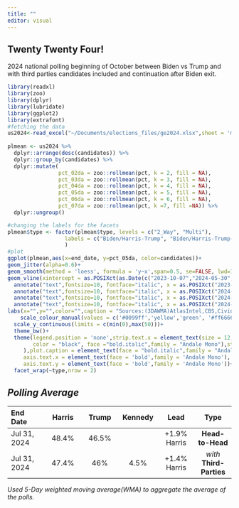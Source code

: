 ```yaml
---
title: ""
editor: visual
---
```


## Twenty Twenty Four!

2024 national polling beginning of October between Biden vs Trump and with third parties candidates included and continuation after Biden exit.

```r
library(readxl)
library(zoo)
library(dplyr)
library(lubridate) 
library(ggplot2) 
library(extrafont) 
#fetching the data
us2024<-read_excel("~/Documents/elections_files/ge2024.xlsx",sheet = 'multi') 
  
plmean <- us2024 %>%
  dplyr::arrange(desc(candidates)) %>% 
  dplyr::group_by(candidates) %>% 
  dplyr::mutate(
                pct_02da = zoo::rollmean(pct, k = 2, fill = NA),
                pct_03da = zoo::rollmean(pct, k = 3, fill = NA),
                pct_04da = zoo::rollmean(pct, k = 4, fill = NA),
                pct_05da = zoo::rollmean(pct, k = 5, fill = NA),
                pct_06da = zoo::rollmean(pct, k = 6, fill = NA),
                pct_07da = zoo::rollmean(pct, k =7, fill =NA)) %>% 
  dplyr::ungroup()  

#changing the labels for the facets
plmean$type <- factor(plmean$type, levels = c("2_Way", "Multi"),
                  labels = c("Biden/Harris-Trump", "Biden/Harris-Trump-Kennedy-West-Stein")
                  )
#plot
ggplot(plmean,aes(x=end_date, y=pct_05da, color=candidates))+
geom_jitter(alpha=0.6)+
geom_smooth(method = 'loess', formula = 'y~x',span=0.5, se=FALSE, lwd=1.5)+
geom_vline(xintercept = as.POSIXct(as.Date(c("2023-10-07","2024-05-30","2024-06-27",'2024-07-21'))), linetype=4)+
  annotate("text",fontsize=10, fontface="italic", x = as.POSIXct("2023-10-07"),y = 20, label = "Hamas Attacks", angle=90, vjust=0)+ 
  annotate("text",fontsize=10, fontface="italic", x = as.POSIXct("2024-05-30"),y = 20, label = "Trump Guilty", angle=90, vjust=0)+
  annotate("text",fontsize=10, fontface="italic", x = as.POSIXct("2024-06-27"),y = 20, label = "CNN Debate", angle=90, vjust=0)+
  annotate("text",fontsize=10, fontface="italic", x = as.POSIXct("2024-07-21"),y = 25, label = "Biden Exit", angle=90, vjust=0)+
labs(x="",y="",color="",caption = "Sources:(3DAWMA)AtlasIntel,CBS,Civiqs,CNBC,CNN,Cygnal,Emerson,FoxNews,JLPartners\nMarist,Marquette,NBCNews,NYT/Siena,TippInsights,USAToday,Quinnipiac\njamesstats.github.io/projectx")+
    scale_colour_manual(values = c('#0099ff','yellow','green', '#ff6666','purple'))+
  scale_y_continuous(limits = c(min(0),max(50)))+ 
  theme_bw()+
  theme(legend.position = 'none',strip.text.x = element_text(size = 12, color = "black", face = "bold.italic",family = "Andale Mono"),strip.text.y = element_text(size = 8,
        color = "black", face ="bold.italic",family = "Andale Mono"),strip.background = element_rect(color="black", fill="white", size=0.5, linetype="solid"
     ),plot.caption = element_text(face = "bold.italic",family = "Andale Mono"),
     axis.text.x = element_text(face = 'bold',family = 'Andale Mono'),
     axis.text.y = element_text(face = 'bold',family = 'Andale Mono'))+ 
  facet_wrap(~type,nrow = 2)     

```

## *Polling Average*

| End Date     | Harris | Trump | Kennedy |     Lead     |           Type           |
|:-----------|:----------:|:----------:|:----------:|:----------:|:----------:|
| Jul 31, 2024 | 48.4%  | 46.5% |         | +1.9% Harris |     **Head-to-Head**     |
| Jul 31, 2024 | 47.4%  |  46%  |  4.5%   | +1.4% Harris | *with* **Third-Parties** |

*Used 5-Day weighted moving average(WMA) to aggregate the average of the polls.*
